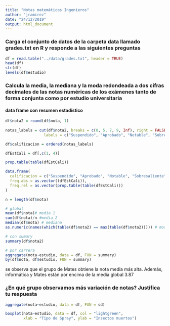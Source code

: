 ```yaml
---
title: "Notas matemáticos Ingenieros"
author: "jramirez"
date: "24/12/2019"
output: html_document
---
```


### Carga el conjunto de datos de la carpeta data llamado grades.txt en R y responde a las siguientes preguntas
```r
df = read.table("../data/grades.txt", header = TRUE)
head(df)
str(df)
levels(df$estudio)
```


### Calcula la media, la mediana y la moda redondeada a dos cifras decimales de las notas numéricas de los exámenes tanto de forma conjunta como por estudio universitaria

#### data frame con resumen estadístico
```r

df$nota2 = round(df$nota, 1)
 
notas_labels = cut(df$nota2, breaks = c(0, 5, 7, 9, Inf), right = FALSE, 
                 labels = c("Suspendido", "Aprobado", "Notable", "Sobresaliente"))

df$calificacion = ordered(notas_labels)

dfEstCali = df[,c(1, 4)]

prop.table(table(dfEstCali))

data.frame(
  calificacion = c("Suspendido", "Aprobado", "Notable", "Sobresaliente"),
  freq.abs = as.vector((dfEstCali)),
  freq.rel = as.vector(prop.table(table(dfEstCali)))
)


```


```r



n = length(df$nota)

# global
mean(df$nota)# media 1
sum(df$nota)/n #media 2
median(df$nota) # mediana
as.numeric(names(which(table(df$nota2) == max(table(df$nota2))))) # moda

# con sumary
summary(df$nota2)

# por carrera
aggregate(nota~estudio, data = df, FUN = summary)
by(df$nota, df$estudio, FUN = summary)


```

se observa que el grupo de Mates obtiene la nota media más alta. Además, informática y Mates están por encima de la media global 3.87

### ¿En qué grupo observamos más variación de notas? Justifica tu respuesta

```r
aggregate(nota~estudio, data = df, FUN = sd)

boxplot(nota~estudio, data = df, col = "lightgreen",
        xlab = "Tipo de Spray", ylab = "Insectos muertos")

```

